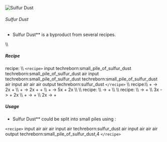 ![Sulfur Dust](/mods/techreborn/sulfur_dust.png)

###### Sulfur Dust

- Sulfur Dust** is a byproduct from several recipes.

\\\\

##### Recipe

<Mcitem id="minecraft:crafting_table"/> recipe: \\\\
`<recipe>` input techreborn:small_pile_of_sulfur_dust
techreborn:small_pile_of_sulfur_dust air input
techreborn:small_pile_of_sulfur_dust
techreborn:small_pile_of_sulfur_dust air input air air air output
techreborn:sulfur_dust `</recipe>` \\\\
<Mcitem id="techreborn:industrial_grinder"/>
recipe:\\\\ <Mcitem id="techreborn:galena_ore"/> +
<Mcitem id="techreborn:water_cell"/> -\>
2x<Mcitem id="techreborn:galena_dust"/> +
<Mcitem id="techreborn:sulfur_dust"/>\\\\
<Mcitem id="techreborn:galena_ore"/> +
<Mcitem id="techreborn:mercury_cell"/> -\>
2x<Mcitem id="techreborn:galena_dust"/> +
<Mcitem id="techreborn:sulfur_dust"/> +
<Mcitem id="techreborn:silver_dust"/>\\\\
<Mcitem id="techreborn:pyrite_ore"/> +
<Mcitem id="techreborn:water_cell"/> -\>
5x<Mcitem id="techreborn:pyrite_dust"/> +
2x<Mcitem id="techreborn:sulfur_dust"/> \\\\ \\\\
<Mcitem id="techreborn:industrial_centrifuge"/>
recipe: \\\\ <Mcitem id="techreborn:sulfur_cell"/>
-\> <Mcitem id="techreborn:sulfur_dust"/> +
<Mcitem id="techreborn:empty_cell"/> \\\\ \\\\
<Mcitem id="techreborn:industrial_electrolyzer"/>
recipe: \\\\ <Mcitem id="minecraft:blaze_powder"/>
-\> <Mcitem id="techreborn:dark_ashes"/> +
<Mcitem id="techreborn:sulfur_dust"/>\\\\
3x<Mcitem id="techreborn:pyrite_dust"/> -\>
<Mcitem id="techreborn:iron_dust"/> +
2x<Mcitem id="techreborn:sulfur_dust"/> \\\\
<Mcitem id="techreborn:cinnabar_dust"/> +
<Mcitem id="techreborn:empty_cell"/> -\>
<Mcitem id="techreborn:mercury_cell"/> +
<Mcitem id="techreborn:sulfur_dust"/>\\\\
2x<Mcitem id="techreborn:sphalerite_dust"/> -\>
<Mcitem id="techreborn:zinc_dust"/> +
<Mcitem id="techreborn:sulfur_dust"/>

##### Usage

- Sulfur Dust** could be split into small piles using
        <Mcitem id="minecraft:crafting_table"/>:

`<recipe>` input air air air input air techreborn:sulfur_dust air
input air air air output techreborn:small_pile_of_sulfur_dust,4
`</recipe>`
